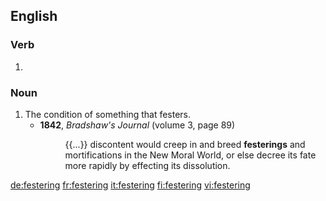 ==English==

===Verb===
{{head|en|present participle}}

# {{present participle of|fester|lang=en}}

===Noun===
{{en-noun}}

# The condition of something that festers.
#* '''1842''', ''Bradshaw's Journal'' (volume 3, page 89)
#*: {{...}} discontent would creep in and breed '''festerings''' and mortifications in the New Moral World, or else decree its fate more rapidly by effecting its dissolution.

[[de:festering]]
[[fr:festering]]
[[it:festering]]
[[fi:festering]]
[[vi:festering]]
